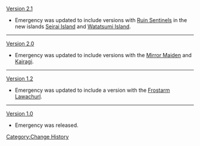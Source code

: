 [[Version 2.1]]
*Emergency was updated to include versions with [[Ruin Sentinels]] in the new islands [[Seirai Island]] and [[Watatsumi Island]].
----
[[Version 2.0]]
*Emergency was updated to include versions with the [[Mirror Maiden]] and [[Kairagi]].
----
[[Version 1.2]]
*Emergency was updated to include a version with the [[Frostarm Lawachurl]].
----
[[Version 1.0]]
*Emergency was released.
<noinclude>[[Category:Change History]]</noinclude>